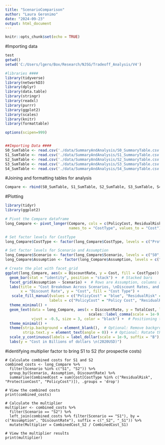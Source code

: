 ```yaml
---
title: "ScenarioComparison"
author: "Laura Geronimo"
date: "2024-09-23"
output: html_document
---
```


```r
knitr::opts_chunk$set(echo = TRUE)
```


#Importing data
```r
test
getwd()
setwd('C:/Users/lgero/Box/Research/NJSG/Tradeoff_Analysis/V4')

#libraries ####
library(tidyverse)
library(networkD3)
library(dplyr)
library(data.table)
library(stringr)
library(readxl)
library(purrr)
library(ggplot2)
library(scales)
library(knitr)
library(formattable)

options(scipen=999)


##Importing Data ####
S0_SumTable <- read.csv('./data/SummaryAndAnalysis/S0_SummaryTable.csv')
S1_SumTable <- read.csv('./data/SummaryAndAnalysis/S1_SummaryTable.csv')
S2_SumTable <- read.csv('./data/SummaryAndAnalysis/S2_SummaryTable.csv')
S3_SumTable <- read.csv('./data/SummaryAndAnalysis/S3_SummaryTable.csv')
S4_SumTable <- read.csv('./data/SummaryAndAnalysis/S4_SummaryTable.csv')
```

#Joining and formatting tables for analysis
```r
Compare <- rbind(S0_SumTable, S1_SumTable, S2_SumTable, S3_SumTable, S4_SumTable)

```

#Plotting
```r
library(tidyr)
library(ggplot2)

# Pivot the Compare dataframe
long_Compare <- pivot_longer(Compare, cols = c(PolicyCost, ResidualRisk, ProtectionCost),
                             names_to = "CostType", values_to = "Cost")

# Set factor levels for CostType
long_Compare$CostType <- factor(long_Compare$CostType, levels = c("ProtectionCost","ResidualRisk","PolicyCost"))

# Set factor levels for Scenario and Assumption
long_Compare$Scenario <- factor(long_Compare$Scenario, levels = c("S0","S1", "S2", "S3", "S4"))
long_Compare$Assumption <- factor(long_Compare$Assumption, levels = c("High", "Mid", "Low"))

# Create the plot with facet_grid
ggplot(long_Compare, aes(x = DiscountRate, y = Cost, fill = CostType)) +
  geom_bar(stat = "identity", position = "stack") +  # Stacked bars
  facet_grid(Assumption ~ Scenario) +  # Rows are Assumption, columns are Scenario
  labs(title = "Cost Breakdown Across Scenarios, \nDiscount Rates, and Assumptions",
       x = "Discount Rate", y = "Cost", fill = "Cost Type") +
   scale_fill_manual(values = c("PolicyCost" = "blue", "ResidualRisk" = "red", "ProtectionCost" = "black"),
                    labels = c("PolicyCost" = "Policy Cost", "ResidualRisk" = "Residual Risk", "ProtectionCost" = "Protection Cost")) +
  theme_minimal() +
  geom_text(data = long_Compare, aes(x = DiscountRate, y = TotalCost, label =
                                      scales::label_comma(scale = 1e-9, accuracy = 0.1)(TotalCost)),
            vjust = -0.5, size = 3, color = "black") +  # Positioning text above the bars
  theme_minimal() +
  theme(strip.background = element_blank(),  # Optional: Remove background of facet labels
        strip.text.y = element_text(angle = 0)) + # Optional: Rotate the facet labels for better visibility
  scale_y_continuous(labels = label_dollar(scale = 1e-9, suffix = "B"), limits = c(0, 3500000000))+
  labs(y = "Cost in Billions of dollars \n(2020USD)")

```

#identifying multiplier factor to bring S1 to S2 (for prospectie costs)
```{include=false}


# Calculate combined costs for S1 and S2
combined_costs <- long_Compare %>%
  filter(Scenario %in% c("S1", "S2")) %>%
  group_by(Scenario, Assumption, DiscountRate) %>%
  summarise(CombinedCost = sum(Cost[CostType %in% c("ResidualRisk", "ProtectionCost", "PolicyCost")]), .groups = 'drop')

# View the combined costs
print(combined_costs)

# Calculate the multiplier
multiplier <- combined_costs %>%
  filter(Scenario == "S2") %>%
  left_join(combined_costs %>% filter(Scenario == "S1"), by = c("Assumption", "DiscountRate"), suffix = c("_S2", "_S1")) %>%
  mutate(Multiplier = CombinedCost_S2 / CombinedCost_S1)

# View the multiplier results
print(multiplier)

```